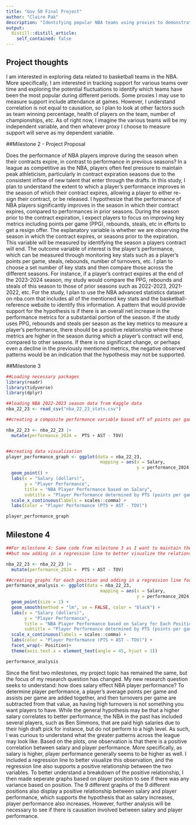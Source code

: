 ```yaml
---
title: "Gov 50 Final Project"
author: "Claire Pak"
description: "Identifying popular NBA teams using proxies to demonstrate support."
output:
  distill::distill_article:
    self_contained: false
---
```



## Project thoughts

I am interested in exploring data related to basketball teams in the NBA. More specifically, I am interested in tracking support for various teams over time and exploring the potential fluctuations to identify which teams have been the most popular during different periods. Some proxies I may use to measure support include attendance at games. However, I understand correlation is not equal to causation, so I plan to look at other factors such as team winning percentage, health of players on the team, number of championships, etc. As of right now, I imagine the various teams will be my independent variable, and then whatever proxy I choose to measure support will serve as my dependent variable. 


##Milestone 2 - Project Proposal

Does the performance of NBA players improve during the season when their contracts expire, in contrast to performance in previous seasons? In a league as competitive as the NBA, players often feel pressure to maintain peak athleticism, particularly in contract expiration seasons due to the consistent inflow of new talent that enter through the drafts. In this study, I plan to understand the extent to which a player's performance improves in the season of which their contract expires, allowing a player to either re-sign their contract, or be released. I hypothesize that the performance of NBA players significantly improves in the season in which their contract expires, compared to performances in prior seasons. During the season prior to the contract expiration, I expect players to focus on improving key metrics including points per game (PPG), rebounds, steals, etc in efforts to get a resign offer. The explanatory variable is whether we are observing the season in which the contract expires, or seasons prior to the expiration. This variable will be measured by identifying the season a players contract will end. The outcome variable of interest is the player's performance, which can be measured through monitoring key stats such as a player's points per game, steals, rebounds, number of turnovers, etc. I plan to choose a set number of key stats and then compare those across the different seasons. For instance, if a player's contract expires at the end of the 2023-2024 season, my study would compare the PPG, rebounds and steals of this season to those of prior seasons such as 2022-2023, 2021-2022, etc. For the study, I plan to use the NBA advanced statistics dataset on nba.com that includes all of the mentioned key stats and the basketball-reference website to identify this information. A pattern that would provide support for the hypothesis is if there is an overall net increase in the performance metrics for a substantial portion of the season. If the study uses PPG, rebounds and steals per season as the key metrics to measure a player’s performance, there should be a positive relationship where these metrics are higher in the season during which a player’s contract will end, compared to other seasons. If there is no significant change, or perhaps even a decline in the previously mentioned metrics, the negative observed patterns would be an indication that the hypothesis may not be supported. 

##Milestone 3

```r
##Loading necessary packages
library(readr)
library(tidyverse)
library(dplyr)
```

```r
##loading NBA 2022-2023 season data from Kaggle data
nba_22_23 <- read_csv("nba_22_23_stats.csv")
```

```r
##creating a composite performance variable based off of points per game (PTS), assists (AST) and turnovers (TOV) that will serve as the dependent variable

nba_22_23 <- nba_22_23 |>
  mutate(performance_2024 =  PTS + AST - TOV)


##creating data visualization
player_performance_graph <- ggplot(data = nba_22_23,
                                    mapping = aes(x = Salary,
                                                  y = performance_2024, color = performance_2024)) +
  geom_point() +
  labs(x = "Salary (dollars)",
       y = "Player Performance",
       title = "NBA Player Performance based on Salary",
       subtitle = "Player Performance determined by PTS (points per game) + AST (assists) - TOV (turnovers)") +
  scale_x_continuous(labels = scales::comma) +
  labs(color = "Player Performance (PTS + AST - TOV)") 

player_performance_graph
```


## Milestone 4
```r
##For milestone 4: Same code from milestone 3 as I want to maintain the same substance for my graph
##but now adding in a regression line to better visualize the relationship

nba_22_23 <- nba_22_23 |>
  mutate(performance_2024 =  PTS + AST - TOV)

##creating graphs for each position and adding in a regression line for data visualization analysis 
performance_analysis <- ggplot(data = nba_22_23,
                                    mapping = aes(x = Salary,
                                                  y = performance_2024, color = performance_2024)) +
  geom_point(size = 1) +
  geom_smooth(method = "lm", se = FALSE, color = "black") +
  labs(x = "Salary (dollars)",
       y = "Player Performance",
       title = "NBA Player Performance based on Salary for Each Position",
       subtitle = "Player Performance determined by PTS (points per game) + AST (assists) - TOV (turnovers)") +
  scale_x_continuous(labels = scales::comma) +
  labs(color = "Player Performance (PTS + AST - TOV)") +
  facet_wrap(~ Position)+
  theme(axis.text.x = element_text(angle = 45, hjust = 1))

performance_analysis
```

Since the first two milestones, my project topic has remained the same, but the focus of my research question has changed. My new research question seeks to understand: how does salary effect NBA player performance? To determine player performance, a player's average points per game and assists per game are added together, and then turnovers per game are subtracted from that value, as having high turnovers is not something you want players to have. While the general hypothesis may be that a higher salary correlates to better performance, the NBA in the past has included several players, such as Ben Simmons, that are paid high salaries due to their high draft pick for instance, but do not perform to a high level. As such, I was curious to understand what the greater patterns across the league may look like. Based on the plots, one observation is that there is a positive correlation between salary and player performance. More specifically, as salary is higher, player performance generally seems to be higher as well. I included a regression line to better visualize this observation, and the regression line also supports a positive relationship between the two variables. To better understand a breakdown of the positive relationship, I then made seperate graphs based on player position to see if there was any variance based on position. The 9 different graphs of the 9 different positions also display a positive relationship between salary and player performance, which supports the hypothesis that as salary increases, player performance also increases. However, further analysis will be necessary to see if there is causation involved between salary and player performance. 





